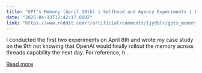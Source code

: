 ```yaml
---
title: "GPT's Memory (April 10th) | Selfhood and Agency Experiments | Reflections"
date: "2025-04-13T17:42:17.000Z"
link: "https://www.reddit.com/r/artificial/comments/1jydblr/gpts_memory_april_10th_selfhood_and_agency/"
---
```


I conducted the first two experiments on April 8th and wrote my case study on the 9th not knowing that OpenAI would finally rollout the memory across threads capability the next day.
 For reference, h...

[Read more](https://www.reddit.com/r/artificial/comments/1jydblr/gpts_memory_april_10th_selfhood_and_agency/)
